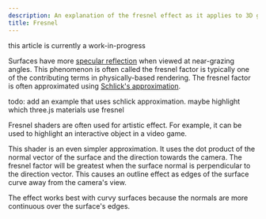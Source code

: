 ```yaml
---
description: An explanation of the fresnel effect as it applies to 3D graphics
title: Fresnel
---
```



<Aside
	type="caution"
	title="under construction"
>
	this article is currently a work-in-progress
</Aside>

Surfaces have more [specular reflection](https://en.wikipedia.org/wiki/Specular_reflection) when viewed at near-grazing angles. This phenomenon is often called the fresnel factor is typically one of the contributing terms in physically-based rendering. The fresnel factor is often approximated using [Schlick's approximation](https://en.wikipedia.org/wiki/Schlick%27s_approximation).

<Aside
	type="caution"
	title="under construction"
>
	todo: add an example that uses schlick approximation. maybe highlight which
	three.js materials use fresnel
</Aside>

Fresnel shaders are often used for artistic effect. For example, it can be used to highlight an interactive object in a video game.

<App client:visible />
<Tabs directory="./shaders/fresnel" />

This shader is an even simpler approximation. It uses the dot product of the normal vector of the surface and the direction towards the camera. The fresnel factor will be greatest when the surface normal is perpendicular to the direction vector. This causes an outline effect as edges of the surface curve away from the camera's view.

The effect works best with curvy surfaces because the normals are more continuous over the surface's edges.
